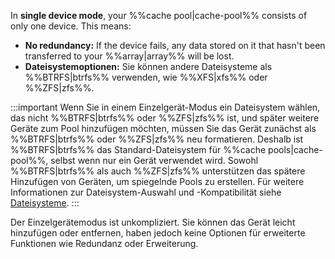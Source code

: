 In **single device mode**, your %%cache pool|cache-pool%% consists of only one device. This means:

- **No redundancy:** If the device fails, any data stored on it that hasn't been transferred to your %%array|array%% will be lost.
- **Dateisystemoptionen:** Sie können andere Dateisysteme als %%BTRFS|btrfs%% verwenden, wie %%XFS|xfs%% oder %%ZFS|zfs%%.

:::important
Wenn Sie in einem Einzelgerät-Modus ein Dateisystem wählen, das nicht %%BTRFS|btrfs%% oder %%ZFS|zfs%% ist, und später weitere Geräte zum Pool hinzufügen möchten, müssen Sie das Gerät zunächst als %%BTRFS|btrfs%% oder %%ZFS|zfs%% neu formatieren. Deshalb ist %%BTRFS|btrfs%% das Standard-Dateisystem für %%cache pools|cache-pool%%, selbst wenn nur ein Gerät verwendet wird. Sowohl %%BTRFS|btrfs%% als auch %%ZFS|zfs%% unterstützen das spätere Hinzufügen von Geräten, um spiegelnde Pools zu erstellen. Für weitere Informationen zur Dateisystem-Auswahl und -Kompatibilität siehe [Dateisysteme](../file-systems.mdx).
:::

Der Einzelgerätemodus ist unkompliziert. Sie können das Gerät leicht hinzufügen oder entfernen, haben jedoch keine Optionen für erweiterte Funktionen wie Redundanz oder Erweiterung.
